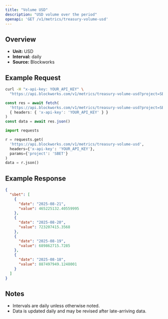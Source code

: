 ```yaml
---
title: "Volume USD"
description: "USD volume over the period"
openapi: 'GET /v1/metrics/treasury-volume-usd'
---
```


## Overview

- **Unit:** USD
- **Interval:** daily
- **Source:** Blockworks

## Example Request

<CodeGroup>

```bash cURL
curl -H "x-api-key: YOUR_API_KEY" \
  "https://api.blockworks.com/v1/metrics/treasury-volume-usd?project=SBET"
```

```typescript TypeScript
const res = await fetch(
  'https://api.blockworks.com/v1/metrics/treasury-volume-usd?project=SBET',
  { headers: { 'x-api-key': 'YOUR_API_KEY' } }
)
const data = await res.json()
```

```python Python
import requests

r = requests.get(
  'https://api.blockworks.com/v1/metrics/treasury-volume-usd',
  headers={'x-api-key': 'YOUR_API_KEY'},
  params={'project': 'SBET'}
)
data = r.json()
```

</CodeGroup>

## Example Response

```json
{
  "sbet": [
    {
      "date": "2025-08-21",
      "value": 465225132.40559995
    },
    {
      "date": "2025-08-20",
      "value": 723207415.3568
    },
    {
      "date": "2025-08-19",
      "value": 689862715.7285
    },
    {
      "date": "2025-08-18",
      "value": 887497949.1248001
    }
  ]
}
```

## Notes
- Intervals are daily unless otherwise noted.
- Data is updated daily and may be revised after late-arriving data.
